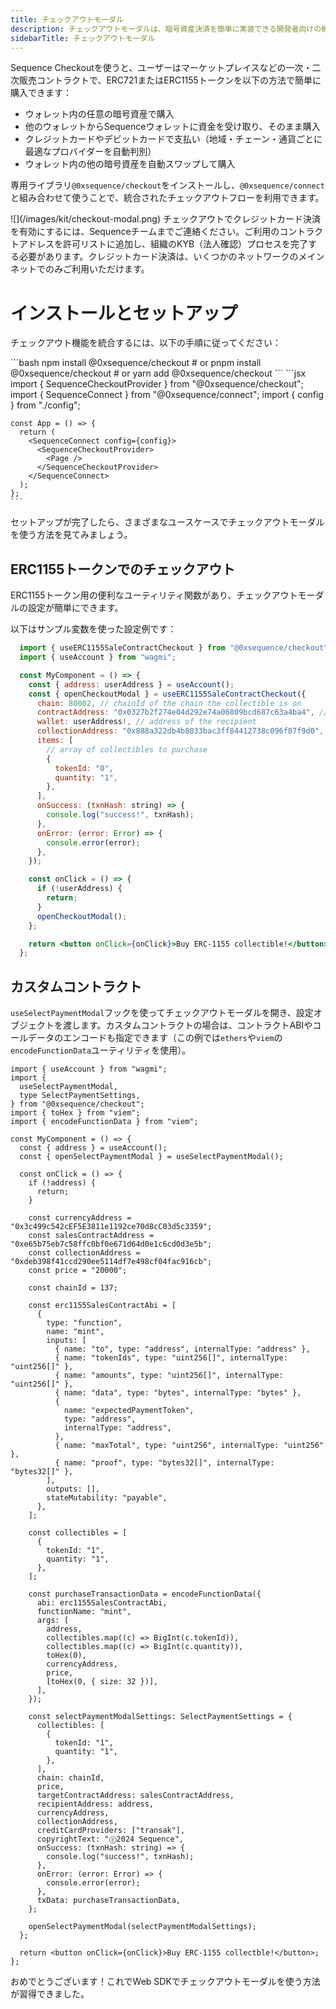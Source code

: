 ```yaml
---
title: チェックアウトモーダル
description: チェックアウトモーダルは、暗号資産決済を簡単に実装できる開発者向けの機能です。
sidebarTitle: チェックアウトモーダル
---
```


Sequence Checkoutを使うと、ユーザーはマーケットプレイスなどの一次・二次販売コントラクトで、ERC721またはERC1155トークンを以下の方法で簡単に購入できます：
- ウォレット内の任意の暗号資産で購入
- 他のウォレットからSequenceウォレットに資金を受け取り、そのまま購入
- クレジットカードやデビットカードで支払い（地域・チェーン・通貨ごとに最適なプロバイダーを自動判別）
- ウォレット内の他の暗号資産を自動スワップして購入

専用ライブラリ`@0xsequence/checkout`をインストールし、`@0xsequence/connect`と組み合わせて使うことで、統合されたチェックアウトフローを利用できます。

<Frame>![](/images/kit/checkout-modal.png)</Frame>

<Note>
  チェックアウトでクレジットカード決済を有効にするには、Sequenceチームまでご連絡ください。ご利用のコントラクトアドレスを許可リストに追加し、組織のKYB（法人確認）プロセスを完了する必要があります。クレジットカード決済は、いくつかのネットワークのメインネットでのみご利用いただけます。
</Note>

# インストールとセットアップ
チェックアウト機能を統合するには、以下の手順に従ってください：

<Steps>
  <Step title="`@0xsequence/checkout`ライブラリをインストールします：">
    ```bash
    npm install @0xsequence/checkout
    # or
    pnpm install @0xsequence/checkout
    # or
    yarn add @0xsequence/checkout
    ```
  </Step>

  <Step title="アプリ内でSequenceConnect Providerの下に`SequenceCheckoutProvider`を配置します：">
    ```jsx
    import { SequenceCheckoutProvider } from "@0xsequence/checkout";
    import { SequenceConnect } from "@0xsequence/connect";
    import { config } from "./config";

    const App = () => {
      return (
        <SequenceConnect config={config}>
          <SequenceCheckoutProvider>
            <Page />
          </SequenceCheckoutProvider>
        </SequenceConnect>
      );
    };
    ```
  </Step>
</Steps>

セットアップが完了したら、さまざまなユースケースでチェックアウトモーダルを使う方法を見てみましょう。

## ERC1155トークンでのチェックアウト
ERC1155トークン用の便利なユーティリティ関数があり、チェックアウトモーダルの設定が簡単にできます。

以下はサンプル変数を使った設定例です：

```jsx
  import { useERC1155SaleContractCheckout } from "@0xsequence/checkout";
  import { useAccount } from "wagmi";

  const MyComponent = () => {
    const { address: userAddress } = useAccount();
    const { openCheckoutModal } = useERC1155SaleContractCheckout({
      chain: 80002, // chainId of the chain the collectible is on
      contractAddress: "0x0327b2f274e04d292e74a06809bcd687c63a4ba4", // address of the contract handling the minting function
      wallet: userAddress!, // address of the recipient
      collectionAddress: "0x888a322db4b8033bac3ff84412738c096f87f9d0", // address of the collection contract
      items: [
        // array of collectibles to purchase
        {
          tokenId: "0",
          quantity: "1",
        },
      ],
      onSuccess: (txnHash: string) => {
        console.log("success!", txnHash);
      },
      onError: (error: Error) => {
        console.error(error);
      },
    });

    const onClick = () => {
      if (!userAddress) {
        return;
      }
      openCheckoutModal();
    };

    return <button onClick={onClick}>Buy ERC-1155 collectible!</button>;
  };
```

## カスタムコントラクト
`useSelectPaymentModal`フックを使ってチェックアウトモーダルを開き、設定オブジェクトを渡します。カスタムコントラクトの場合は、コントラクトABIやコールデータのエンコードも指定できます（この例では`ethers`や`viem`の`encodeFunctionData`ユーティリティを使用）。

```tsx
import { useAccount } from "wagmi";
import {
  useSelectPaymentModal,
  type SelectPaymentSettings,
} from "@0xsequence/checkout";
import { toHex } from "viem";
import { encodeFunctionData } from "viem";

const MyComponent = () => {
  const { address } = useAccount();
  const { openSelectPaymentModal } = useSelectPaymentModal();

  const onClick = () => {
    if (!address) {
      return;
    }

    const currencyAddress = "0x3c499c542cEF5E3811e1192ce70d8cC03d5c3359";
    const salesContractAddress = "0xe65b75eb7c58ffc0bf0e671d64d0e1c6cd0d3e5b";
    const collectionAddress = "0xdeb398f41ccd290ee5114df7e498cf04fac916cb";
    const price = "20000";

    const chainId = 137;

    const erc1155SalesContractAbi = [
      {
        type: "function",
        name: "mint",
        inputs: [
          { name: "to", type: "address", internalType: "address" },
          { name: "tokenIds", type: "uint256[]", internalType: "uint256[]" },
          { name: "amounts", type: "uint256[]", internalType: "uint256[]" },
          { name: "data", type: "bytes", internalType: "bytes" },
          {
            name: "expectedPaymentToken",
            type: "address",
            internalType: "address",
          },
          { name: "maxTotal", type: "uint256", internalType: "uint256" },
          { name: "proof", type: "bytes32[]", internalType: "bytes32[]" },
        ],
        outputs: [],
        stateMutability: "payable",
      },
    ];

    const collectibles = [
      {
        tokenId: "1",
        quantity: "1",
      },
    ];

    const purchaseTransactionData = encodeFunctionData({
      abi: erc1155SalesContractAbi,
      functionName: "mint",
      args: [
        address,
        collectibles.map((c) => BigInt(c.tokenId)),
        collectibles.map((c) => BigInt(c.quantity)),
        toHex(0),
        currencyAddress,
        price,
        [toHex(0, { size: 32 })],
      ],
    });

    const selectPaymentModalSettings: SelectPaymentSettings = {
      collectibles: [
        {
          tokenId: "1",
          quantity: "1",
        },
      ],
      chain: chainId,
      price,
      targetContractAddress: salesContractAddress,
      recipientAddress: address,
      currencyAddress,
      collectionAddress,
      creditCardProviders: ["transak"],
      copyrightText: "ⓒ2024 Sequence",
      onSuccess: (txnHash: string) => {
        console.log("success!", txnHash);
      },
      onError: (error: Error) => {
        console.error(error);
      },
      txData: purchaseTransactionData,
    };

    openSelectPaymentModal(selectPaymentModalSettings);
  };

  return <button onClick={onClick}>Buy ERC-1155 collectble!</button>;
};
```

おめでとうございます！これでWeb SDKでチェックアウトモーダルを使う方法が習得できました。